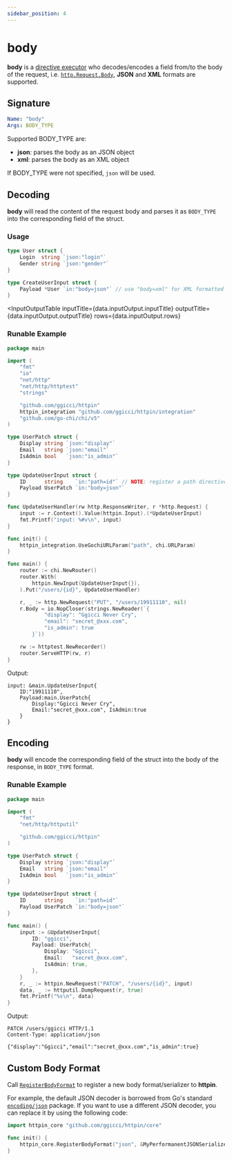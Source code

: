```yaml
---
sidebar_position: 4
---
```



# body

**body** is a [directive executor](/advanced/concepts#directive-executor) who decodes/encodes a field from/to the body of the request, i.e. [`http.Request.Body`](https://pkg.go.dev/net/http#Request), **JSON** and **XML** formats are supported.

## Signature

```yaml
Name: "body"
Args: BODY_TYPE
```

Supported BODY_TYPE are:

- **json**: parses the body as an JSON object
- **xml**: parses the body as an XML object

If BODY_TYPE were not specified, `json` will be used.

## Decoding

**body** will read the content of the request body and parses it as `BODY_TYPE` into the corresponding field of the struct. 

### Usage

```go
type User struct {
	Login  string `json:"login"`
	Gender string `json:"gender"`
}

type CreateUserInput struct {
	Payload *User `in:"body=json"` // use "body=xml" for XML formatted body
}
```

<InputOutputTable
  inputTitle={data.inputOutput.inputTitle}
  outputTitle={data.inputOutput.outputTitle}
  rows={data.inputOutput.rows}
></InputOutputTable>

### Runable Example

<GoPlay>

```go
package main

import (
	"fmt"
	"io"
	"net/http"
	"net/http/httptest"
	"strings"

	"github.com/ggicci/httpin"
	httpin_integration "github.com/ggicci/httpin/integration"
	"github.com/go-chi/chi/v5"
)

type UserPatch struct {
	Display string `json:"display"`
	Email   string `json:"email"`
	IsAdmin bool   `json:"is_admin"`
}

type UpdateUserInput struct {
	ID      string    `in:"path=id"` // NOTE: register a path directive before using
	Payload UserPatch `in:"body=json"`
}

func UpdateUserHandler(rw http.ResponseWriter, r *http.Request) {
	input := r.Context().Value(httpin.Input).(*UpdateUserInput)
	fmt.Printf("input: %#v\n", input)
}

func init() {
	httpin_integration.UseGochiURLParam("path", chi.URLParam)
}

func main() {
	router := chi.NewRouter()
	router.With(
		httpin.NewInput(UpdateUserInput{}),
	).Put("/users/{id}", UpdateUserHandler)

	r, _ := http.NewRequest("PUT", "/users/19911110", nil)
	r.Body = io.NopCloser(strings.NewReader(`{
			"display": "Ggicci Never Cry",
			"email": "secret_@xxx.com",
			"is_admin": true
		}`))

	rw := httptest.NewRecorder()
	router.ServeHTTP(rw, r)
}
```

</GoPlay>

Output:

```text
input: &main.UpdateUserInput{
	ID:"19911110",
	Payload:main.UserPatch{
		Display:"Ggicci Never Cry",
		Email:"secret_@xxx.com", IsAdmin:true
	}
}
```

## Encoding

**body** will encode the corresponding field of the struct into the body of the response, in `BODY_TYPE` format.


### Runable Example

<GoPlay>

```go
package main

import (
	"fmt"
	"net/http/httputil"

	"github.com/ggicci/httpin"
)

type UserPatch struct {
	Display string `json:"display"`
	Email   string `json:"email"`
	IsAdmin bool   `json:"is_admin"`
}

type UpdateUserInput struct {
	ID      string    `in:"path=id"`
	Payload UserPatch `in:"body=json"`
}

func main() {
	input := &UpdateUserInput{
		ID: "ggicci",
		Payload: UserPatch{
			Display: "Ggicci",
			Email:   "secret_@xxx.com",
			IsAdmin: true,
		},
	}
	r, _ := httpin.NewRequest("PATCH", "/users/{id}", input)
	data, _ := httputil.DumpRequest(r, true)
	fmt.Printf("%s\n", data)
}
```

</GoPlay>

Output:

```text
PATCH /users/ggicci HTTP/1.1
Content-Type: application/json

{"display":"Ggicci","email":"secret_@xxx.com","is_admin":true}
```


## Custom Body Format

Call [`RegisterBodyFormat`](https://pkg.go.dev/github.com/ggicci/httpin#RegisterBodyFormat) to register a new body format/serializer to **httpin**.

For example, the default JSON decoder is borrowed from Go's standard [`encoding/json`](https://pkg.go.dev/encoding/json) package.
If you want to use a different JSON decoder, you can replace it by using the following code:

```go
import httpin_core "github.com/ggicci/httpin/core"

func init() {
	httpin_core.RegisterBodyFormat("json", &MyPerformanentJSONSerializer{})
}
```